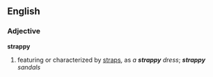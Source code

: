 ==English==

===Adjective===
'''strappy'''
#featuring or characterized by [[strap]]s, as ''a '''strappy''' dress''; '''''strappy''' sandals''